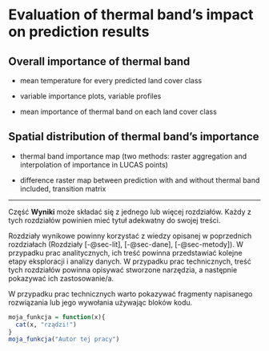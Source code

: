 # Evaluation of thermal band's impact on prediction results {#sec-results-therm}

## Overall importance of thermal band {#sec-imp-overall}

-   mean temperature for every predicted land cover class

-   variable importance plots, variable profiles

-   mean importance of thermal band on each land cover class

## Spatial distribution of thermal band's importance {#sec-imp-spat}

-   thermal band importance map (two methods: raster aggregation and interpolation of importance in LUCAS points)

-   difference raster map between prediction with and without thermal band included, transition matrix

------------------------------------------------------------------------

Część **Wyniki** może składać się z jednego lub więcej rozdziałów.
Każdy z tych rozdziałów powinien mieć tytuł adekwatny do swojej treści.

Rozdziały wynikowe powinny korzystać z wiedzy opisanej w poprzednich rozdziałach (Rozdziały [-@sec-lit], [-@sec-dane], [-@sec-metody]).
W przypadku prac analitycznych, ich treść powinna przedstawiać kolejne etapy eksploracji i analizy danych.
W przypadku prac technicznych, treść tych rozdziałów powinna opisywać stworzone narzędzia, a następnie pokazywać ich zastosowanie/a.

W przypadku prac technicznych warto pokazywać fragmenty napisanego rozwiązania lub jego wywołania używając bloków kodu.

```r
moja_funkcja = function(x){
  cat(x, "rządzi!")
}
moja_funkcja("Autor tej pracy")
```
